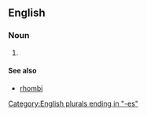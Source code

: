 ==English==

===Noun===
{{head|en|noun plural form}}

# {{plural of|rhombus|lang=en}}

====See also====
* [[rhombi]]

[[Category:English plurals ending in "-es"]]